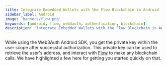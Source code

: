 ```yaml
---
title: Integrate Embedded Wallets with the Flow Blockchain in Android
sidebar_label: Android
image: 'banners/flow.png'
keywords: [android, flow, web3auth, authentication, blockchain]
description: 'Integrate Embedded Wallets with the Flow Blockchain in Android | Embedded Wallets'
---
```



<SEO
  title="Integrate Embedded Wallets with the Flow Blockchain in Android"
  description="Integrate Embedded Wallets with the Flow Blockchain in Android | Embedded Wallets"
  image="https://web3auth.io/docs/banners/flow.png"
  slug="/embedded-wallets/connect-blockchain/evm/flow/android"
/>

While using the Web3Auth Android SDK, you get the private key within the user scope after successful authorization. This private key can be used to retrieve the user's address, and interact with [Flow](https://developers.flow.com/) to make any blockchain calls. We have highlighted a few here for getting you started quickly on that.

<EVMInteraction />

